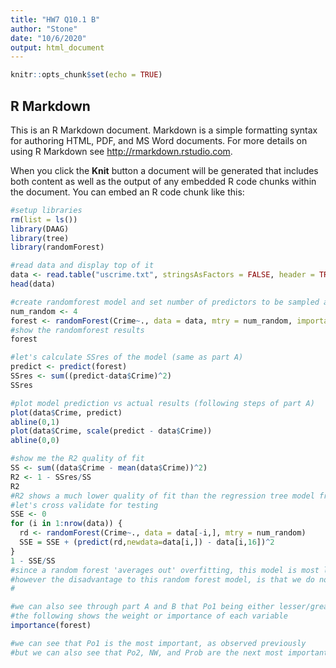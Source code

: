 ---
title: "HW7 Q10.1 B"
author: "Stone"
date: "10/6/2020"
output: html_document
---

```{r setup, include=FALSE}
knitr::opts_chunk$set(echo = TRUE)
```

## R Markdown

This is an R Markdown document. Markdown is a simple formatting syntax for authoring HTML, PDF, and MS Word documents. For more details on using R Markdown see <http://rmarkdown.rstudio.com>.

When you click the **Knit** button a document will be generated that includes both content as well as the output of any embedded R code chunks within the document. You can embed an R code chunk like this:

```{r HW7 Q10.1 B}

#setup libraries
rm(list = ls())
library(DAAG)
library(tree)
library(randomForest)

#read data and display top of it
data <- read.table("uscrime.txt", stringsAsFactors = FALSE, header = TRUE)
head(data)

#create randomforest model and set number of predictors to be sampled at each tree
num_random <- 4
forest <- randomForest(Crime~., data = data, mtry = num_random, importance = TRUE)
#show the randomforest results
forest

#let's calculate SSres of the model (same as part A)
predict <- predict(forest)
SSres <- sum((predict-data$Crime)^2)
SSres

#plot model prediction vs actual results (following steps of part A)
plot(data$Crime, predict)
abline(0,1)
plot(data$Crime, scale(predict - data$Crime))
abline(0,0)

#show me the R2 quality of fit
SS <- sum((data$Crime - mean(data$Crime))^2)
R2 <- 1 - SSres/SS
R2
#R2 shows a much lower quality of fit than the regression tree model from part A
#let's cross validate for testing
SSE <- 0
for (i in 1:nrow(data)) {
  rd <- randomForest(Crime~., data = data[-i,], mtry = num_random)
  SSE = SSE + (predict(rd,newdata=data[i,]) - data[i,16])^2
}
1 - SSE/SS
#since a random forest 'averages out' overfitting, this model is most likely more accurate than the tree from part A
#however the disadvantage to this random forest model, is that we do not get to see a real, repeatable model
#

#we can also see through part A and B that Po1 being either lesser/greater than 7.65 is the most important factor among all crime factors
#the following shows the weight or importance of each variable
importance(forest)

#we can see that Po1 is the most important, as observed previously
#but we can also see that Po2, NW, and Prob are the next most important factors 
```


